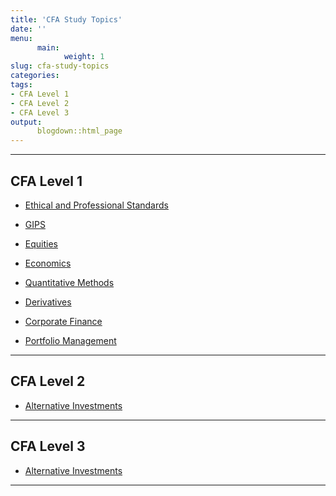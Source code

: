 ```yaml
---
title: 'CFA Study Topics'
date: ''
menu:
      main:
            weight: 1
slug: cfa-study-topics
categories:
tags:
- CFA Level 1
- CFA Level 2
- CFA Level 3
output:
      blogdown::html_page
---
```


<hr>

## CFA Level 1

* <a id="btn__blue" href="../cfa-level-1-ethical-and-professional-standards">Ethical and Professional Standards</a>

* <a id="btn__blue" href="../cfa-level-1-gips-part-1">GIPS</a>  

*  <a id="btn__blue" href="../cfa-level-1-equities-part-1">Equities</a>

* <a id="btn__blue" href="../cfa-level-1-economics-part-1">Economics</a> 

* <a id="btn__blue" href="../cfa-level-1-quantitative-methods-part-1">Quantitative Methods</a>

* <a id="btn__blue" href="../cfa-level-1-derivatives-part-1">Derivatives</a>

* <a id="btn__blue" href="../cfa-level-1-corporate-finance-part-1">Corporate Finance</a> 

* <a id="btn__blue" href="../cfa-level-1-portfolio-management-part-1">Portfolio Management</a>


<hr>

## CFA Level 2

* <a id="btn__red" href="../cfa-level-2-alternative-investments-part-1">Alternative Investments</a> 


<hr>

## CFA Level 3
* <a id="btn__pink" href="../cfa-level-3-alternative-investments-part-1">Alternative Investments</a> 


<hr>


